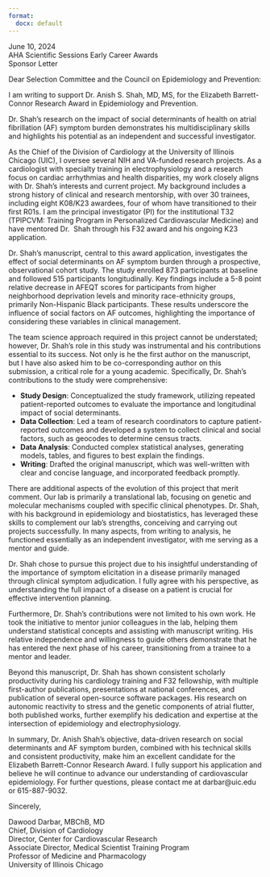 ```yaml
---
format: 
  docx: default
---
```


June 10, 2024  
AHA Scientific Sessions Early Career Awards  
Sponsor Letter  

Dear Selection Committee and the Council on Epidemiology and Prevention:

I am writing to support Dr. Anish S. Shah, MD, MS, for the Elizabeth Barrett-Connor Research Award in Epidemiology and Prevention.

Dr. Shah’s research on the impact of social determinants of health on atrial fibrillation (AF) symptom burden demonstrates his multidisciplinary skills and highlights his potential as an independent and successful investigator.

As the Chief of the Division of Cardiology at the University of Illinois Chicago (UIC), I oversee several NIH and VA-funded research projects. 
As a cardiologist with specialty training in electrophysiology and a research focus on cardiac arrhythmias and health disparities, my work closely aligns with Dr. Shah’s interests and current project. 
My background includes a strong history of clinical and research mentorship, with over 30 trainees, including eight K08/K23 awardees, four of whom have transitioned to their first R01s. 
I am the principal investigator (PI) for the institutional T32 (TPIPCVM: Training Program in Personalized Cardiovascular Medicine) and have mentored Dr. 
Shah through his F32 award and his ongoing K23 application.

Dr. Shah’s manuscript, central to this award application, investigates the effect of social determinants on AF symptom burden through a prospective, observational cohort study. 
The study enrolled 873 participants at baseline and followed 515 participants longitudinally. 
Key findings include a 5-8 point relative decrease in AFEQT scores for participants from higher neighborhood deprivation levels and minority race-ethnicity groups, primarily Non-Hispanic Black participants. 
These results underscore the influence of social factors on AF outcomes, highlighting the importance of considering these variables in clinical management.

The team science approach required in this project cannot be understated; however, Dr. Shah's role in this study was instrumental and his contributions essential to its success. 
Not only is he the first author on the manuscript, but I have also asked him to be co-corresponding author on this submission, a critical role for a young academic. 
Specifically, Dr. Shah's contributions to the study were comprehensive:

- __Study Design__: Conceptualized the study framework, utilizing repeated patient-reported outcomes to evaluate the importance and longitudinal impact of social determinants.
- __Data Collection__: Led a team of research coordinators to capture patient-reported outcomes and developed a system to collect clinical and social factors, such as geocodes to determine census tracts.
- __Data Analysis__: Conducted complex statistical analyses, generating models, tables, and figures to best explain the findings.
- __Writing__: Drafted the original manuscript, which was well-written with clear and concise language, and incorporated feedback promptly.

There are additional aspects of the evolution of this project that merit comment. 
Our lab is primarily a translational lab, focusing on genetic and molecular mechanisms coupled with specific clinical phenotypes. 
Dr. Shah, with his background in epidemiology and biostatistics, has leveraged these skills to complement our lab's strengths, conceiving and carrying out projects successfully. 
In many aspects, from writing to analysis, he functioned essentially as an independent investigator, with me serving as a mentor and guide.

Dr. Shah chose to pursue this project due to his insightful understanding of the importance of symptom elicitation in a disease primarily managed through clinical symptom adjudication. 
I fully agree with his perspective, as understanding the full impact of a disease on a patient is crucial for effective intervention planning.

Furthermore, Dr. Shah's contributions were not limited to his own work. 
He took the initiative to mentor junior colleagues in the lab, helping them understand statistical concepts and assisting with manuscript writing. 
His relative independence and willingness to guide others demonstrate that he has entered the next phase of his career, transitioning from a trainee to a mentor and leader.

Beyond this manuscript, Dr. Shah has shown consistent scholarly productivity during his cardiology training and F32 fellowship, with multiple first-author publications, presentations at national conferences, and publication of several open-source software packages. 
His research on autonomic reactivity to stress and the genetic components of atrial flutter, both published works, further exemplify his dedication and expertise at the intersection of epidemiology and electrophysiology.

In summary, Dr. Anish Shah’s objective, data-driven research on social determinants and AF symptom burden, combined with his technical skills and consistent productivity, make him an excellent candidate for the Elizabeth Barrett-Connor Research Award. 
I fully support his application and believe he will continue to advance our understanding of cardiovascular epidemiology. For further questions, please contact me at darbar@uic.edu or 615-887-9032.

Sincerely,

Dawood Darbar, MBChB, MD  
Chief, Division of Cardiology  
Director, Center for Cardiovascular Research  
Associate Director, Medical Scientist Training Program  
Professor of Medicine and Pharmacology  
University of Illinois Chicago  

